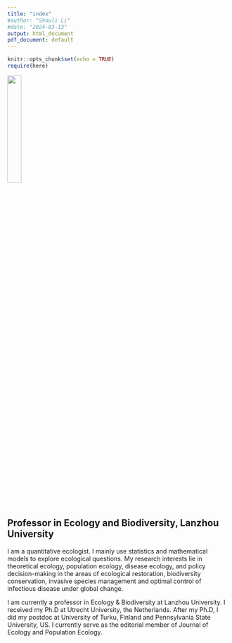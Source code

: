 ```yaml
---
title: "index"
#author: "Shouli Li"
#date: "2024-03-13"
output: html_document
pdf_document: default
---
```


```r
knitr::opts_chunk$set(echo = TRUE)
require(here)
```

![](D:/GitHub_repos/website/photos/headshot_2024.jpg){width=25%}


## Professor in Ecology and Biodiversity, Lanzhou University

I am a quantitative ecologist.  I mainly use statistics and mathematical models to explore ecological questions. My research interests lie in theoretical ecology, population ecology, disease ecology, and policy decision-making in the areas of ecological restoration, biodiversity conservation, invasive species management and optimal control of infectious disease under global change.

I am currently a professor in Ecology & Biodiversity at Lanzhou University. I received my Ph.D at Utrecht University, the Netherlands. After my Ph.D, I did my postdoc at University of Turku, Finland and Pennsylvania State University, US. I currently serve as the editorial member of Journal of Ecology and Population Ecology. 

